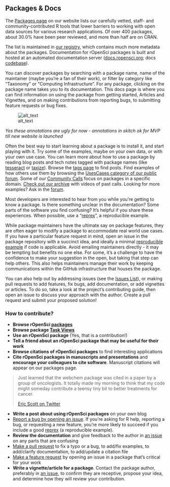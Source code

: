 ## Packages & Docs {#packages}

The [Packages page](https://ropensci.org/packages/) on our website lists our carefully vetted, staff- and community-contributed R tools that lower barriers to working with open data sources for various research applications. Of over 400 packages, about 30.0% have been peer reviewed, and more than half are on CRAN. 

The list is maintained in [our registry](https://github.com/ropensci/roregistry), which contains much more metadata about the packages. Documentation for rOpenSci packages is built and hosted at an automated documentation server ([docs.ropensci.org](https://docs.ropensci.org/); docs [codebase](https://github.com/ropensci/docs)).

You can discover packages by searching with a package name, name of the maintainer (maybe you’re a fan of their work), or filter by category like “Taxonomy” or “Computing Infrastructure”. For any package, clicking on the package name takes you to its documentation. This docs page is where you can find information on using the package from getting started, Articles and Vignettes, and on making contributions from reporting bugs, to submitting feature requests or bug fixes. 

![alt_text](images/rOpenSci_Packages_annotated.png "image_tooltip")

_Yes these annotations are ugly for now - annotations in skitch ok for MVP till new website is launched_


Often the best way to start learning about a package is to install it, and start playing with it. Try some of the examples, maybe on your own data, or with your own use case. You can learn more about how to use a package by reading blog posts and tech notes tagged with package names (like [tesseract](https://ropensci.org/tags/tesseract/) or [taxize](https://ropensci.org/tags/taxize/)). Browse the [tags page](https://ropensci.org/tags/) to find posts. Find examples of how others use them by browsing the [UsesCases category of our public forum](#usecases). Some of our [Community Calls](#commcalls) focus on packages in a specific domain. [Check out our archive](https://ropensci.org/commcalls/) with videos of past calls. Looking for more examples? Ask in the [forum](#channels-forum). 

Most developers are interested to hear from you while you’re getting to know a package. Is there something unclear in the documentation? Some parts of the software you find confusing? It’s helpful if you share these experiences. When possible, use a “[reprex](https://reprex.tidyverse.org/articles/reprex-dos-and-donts.html)”, a reproducible example.

While package maintainers have the ultimate say on package features, they are often eager to modify a package to accommodate real world use cases. If you have a particular feature request in mind, open an issue in the package repository with a succinct idea, and ideally a minimal [reproducible example](https://reprex.tidyverse.org/articles/reprex-dos-and-donts.html) if code is applicable. Avoid emailing maintainers directly - it may be tempting but benefits no one else. For some, it’s a challenge to have the confidence to make your suggestion in the open, but taking that step can help others. This also helps maintainers manage their work by keeping communications within the GitHub infrastructure that houses the package.

You can also help out by addressing issues (see the [Issues List](#issues)), or making pull requests to add features, fix bugs, add documentation, or add vignettes or articles. To do so, take a look at the project’s contributing guide, then open an issue to discuss your approach with the author. Create a pull request and submit your proposed solution!


### How to contribute?

<!-- 
COMMENT:
FOR BROWSING CITATIONS - STEF screenshot "see citations". clicking in pkgs list is the only place to see them I think. MAELLE some work in roweb3 to have a citations page
FOR CITING - STEF we need to decide where to point for citations info. SCOTT if we have a citations page on the new website, the top of that page would be a good place for this. for now maybe give a brief eg? 
-->

*   **Browse rOpenSci [packages](https://ropensci.org/packages/)**
*   **Browse package [Task Views](#taskviews)**
*   **Use an rOpenSci package** (Yes, that is a contribution!)
*   **Tell a friend about an rOpenSci package that may be useful for their work**
*   **Browse citations of rOpenSci packages** to find interesting applications
*   **Cite rOpenSci packages in manuscripts and presentations** and **encourage your colleagues to cite software**. Manuscript citations will appear on our packages page.

> Just learned that the webchem package was cited in a paper by a group of oncologists. It totally made my morning to think that my code might someday contribute a teensy tiny bit to better treatments for cancer.
> 
> [Eric Scott on Twitter](https://twitter.com/LeafyEricScott/status/1273605411577442304) 

*   **Write a post about using rOpenSci packages** on your own blog
*   [Report a bug by opening an issue](#channels-github). If you’re asking for R help, reporting a bug, or requesting a new feature, you’re more likely to succeed if you include a good [reprex](https://reprex.tidyverse.org/articles/reprex-dos-and-donts.html) (a reproducible example).
*   **Review the documentation** and give feedback to the author in [an issue](#channels-github) on any parts that are confusing
*   [Make a pull request](#channels-github) to fix a typo or a bug, to add/fix examples, to add/clarify documentation, to add/update a citation file
*   [Make a feature request](#channels-github) by opening an issue in a package that’s critical for your work
*   **Write a vignette/article for a package**. Contact the package author, preferably in [an issue](#channels-github), to confirm they are receptive, propose your idea, and determine how they will review your contribution.
